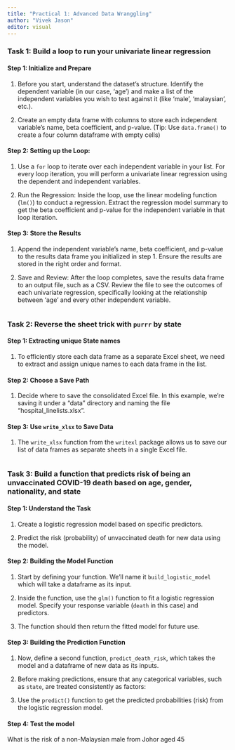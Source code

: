 ```yaml
---
title: "Practical 1: Advanced Data Wranggling"
author: "Vivek Jason"
editor: visual
---
```


### **Task 1: Build a loop to run your univariate linear regression**

#### **Step 1: Initialize and Prepare**

1.  Before you start, understand the dataset's structure. Identify the dependent variable (in our case, 'age') and make a list of the independent variables you wish to test against it (like 'male', 'malaysian', etc.).

2.  Create an empty data frame with columns to store each independent variable's name, beta coefficient, and p-value. (Tip: Use `data.frame()` to create a four column dataframe with empty cells)

#### **Step 2: Setting up the Loop:**

1.  Use a `for` loop to iterate over each independent variable in your list. For every loop iteration, you will perform a univariate linear regression using the dependent and independent variables.

2.  Run the Regression: Inside the loop, use the linear modeling function (`lm()`) to conduct a regression. Extract the regression model summary to get the beta coefficient and p-value for the independent variable in that loop iteration.

#### **Step 3: Store the Results**

1.  Append the independent variable's name, beta coefficient, and p-value to the results data frame you initialized in step 1. Ensure the results are stored in the right order and format.

2.  Save and Review: After the loop completes, save the results data frame to an output file, such as a CSV. Review the file to see the outcomes of each univariate regression, specifically looking at the relationship between 'age' and every other independent variable.

```r


```

### **Task 2: Reverse the sheet trick with `purrr` by state**

#### Step 1: **Extracting unique State names**

1.  To efficiently store each data frame as a separate Excel sheet, we need to extract and assign unique names to each data frame in the list.

#### **Step 2: Choose a Save Path**

1.  Decide where to save the consolidated Excel file. In this example, we're saving it under a "data" directory and naming the file "hospital_linelists.xlsx".

#### **Step 3: Use `write_xlsx` to Save Data**

1.  The `write_xlsx` function from the `writexl` package allows us to save our list of data frames as separate sheets in a single Excel file.

```r


```

### **Task 3: Build a function that predicts risk of being an unvaccinated COVID-19 death based on age, gender, nationality, and state**

#### **Step 1: Understand the Task**

1.  Create a logistic regression model based on specific predictors.

2.  Predict the risk (probability) of unvaccinated death for new data using the model.

#### **Step 2: Building the Model Function**

1.  Start by defining your function. We'll name it `build_logistic_model` which will take a dataframe as its input.

2.  Inside the function, use the `glm()` function to fit a logistic regression model. Specify your response variable (`death` in this case) and predictors.

3.  The function should then return the fitted model for future use.

#### Step 3: **Building the Prediction Function**

1.  Now, define a second function, `predict_death_risk`, which takes the model and a dataframe of new data as its inputs.

2.  Before making predictions, ensure that any categorical variables, such as `state`, are treated consistently as factors:

3.  Use the `predict()` function to get the predicted probabilities (risk) from the logistic regression model.

#### Step 4: Test the model

What is the risk of a non-Malaysian male from Johor aged 45

```r

```

### 
